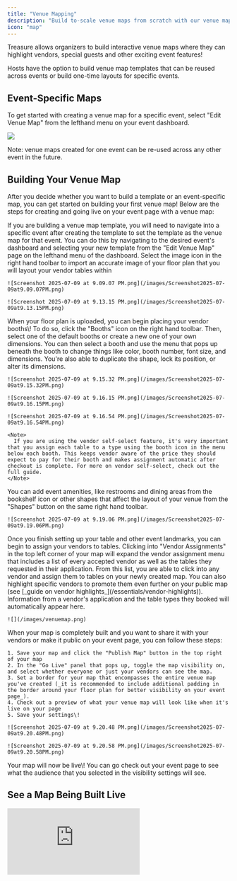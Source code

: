 ```yaml
---
title: "Venue Mapping"
description: "Build to-scale venue maps from scratch with our venue map tool"
icon: "map"
---
```


Treasure allows organizers to build interactive venue maps where they can highlight vendors, special guests and other exciting event features\!

Hosts have the option to build venue map templates that can be reused across events or build one-time layouts for specific events.

## Event-Specific Maps

To get started with creating a venue map for a specific event, select "Edit Venue Map" from the lefthand menu on your event dashboard.

![](/images/venue-map.png)

<Tip>
  Note: venue maps created for one event can be re-used across any other event in the future.
</Tip>

## Building Your Venue Map

After you decide whether you want to build a template or an event-specific map, you can get started on building your first venue map\! Below are the steps for creating and going live on your event page with a venue map:

<Note>
  If you are building a venue map template, you will need to navigate into a specific event after creating the template to set the template as the venue map for that event. You can do this by navigating to the desired event's dashboard and selecting your new template from the "Edit Venue Map" page on the lefthand menu of the dashboard.
</Note>

<Steps>
  <Step title="Import Your Floorplan">
    Select the image icon in the right hand toolbar to import an accurate image of your floor plan that you will layout your vendor tables within

    ![Screenshot 2025-07-09 at 9.09.07 PM.png](/images/Screenshot2025-07-09at9.09.07PM.png)

    ![Screenshot 2025-07-09 at 9.13.15 PM.png](/images/Screenshot2025-07-09at9.13.15PM.png)
  </Step>
  <Step title="Place Vendor Booths">
    When your floor plan is uploaded, you can begin placing your vendor booths\! To do so, click the "Booths" icon on the right hand toolbar. Then, select one of the default booths or create a new one of your own dimensions. You can then select a booth and use the menu that pops up beneath the booth to change things like color, booth number, font size, and dimensions. You're also able to duplicate the shape, lock its position, or alter its dimensions.

    ![Screenshot 2025-07-09 at 9.15.32 PM.png](/images/Screenshot2025-07-09at9.15.32PM.png)

    ![Screenshot 2025-07-09 at 9.16.15 PM.png](/images/Screenshot2025-07-09at9.16.15PM.png)

    ![Screenshot 2025-07-09 at 9.16.54 PM.png](/images/Screenshot2025-07-09at9.16.54PM.png)

    <Note>
      If you are using the vendor self-select feature, it's very important that you assign each table to a type using the booth icon in the menu below each booth. This keeps vendor aware of the price they should expect to pay for their booth and makes assignment automatic after checkout is complete. For more on vendor self-select, check out the full guide.
    </Note>
  </Step>
  <Step title="Place Event Amenities">
    You can add event amenities, like restrooms and dining areas from the bookshelf icon or other shapes that affect the layout of your venue from the "Shapes" button on the same right hand toolbar.

    ![Screenshot 2025-07-09 at 9.19.06 PM.png](/images/Screenshot2025-07-09at9.19.06PM.png)
  </Step>
  <Step title="Assign Vendors">
    Once you finish setting up your table and other event landmarks, you can begin to assign your vendors to tables. Clicking into "Vendor Assignments" in the top left corner of your map will expand the vendor assignment menu that includes a list of every accepted vendor as well as the tables they requested in their application. From this list, you are able to click into any vendor and assign them to tables on your newly created map. You can also highlight specific vendors to promote them even further on your public map (see [_guide on vendor highlights_](/essentials/vendor-highlights)). Information from a vendor's application and the table types they booked will automatically appear here.

    ![](/images/venuemap.png)
  </Step>
  <Step title="Publish Your Map">
    When your map is completely built and you want to share it with your vendors or make it public on your event page, you can follow these steps:

    1. Save your map and click the "Publish Map" button in the top right of your map
    2. In the "Go Live" panel that pops up, toggle the map visibility on, and select whether everyone or just your vendors can see the map.
    3. Set a border for your map that encompasses the entire venue map you've created (_it is recommended to include additional padding in the border around your floor plan for better visibility on your event page_).
    4. Check out a preview of what your venue map will look like when it's live on your page
    5. Save your settings\!

    ![Screenshot 2025-07-09 at 9.20.48 PM.png](/images/Screenshot2025-07-09at9.20.48PM.png)

    ![Screenshot 2025-07-09 at 9.20.58 PM.png](/images/Screenshot2025-07-09at9.20.58PM.png)
  </Step>
</Steps>

<Check>
  Your map will now be live\! You can go check out your event page to see what the audience that you selected in the visibility settings will see.
</Check>

## See a Map Being Built Live

<iframe style={{ width:"100%",aspectRatio:"16/9",maxWidth:"560px" }} src="https://www.youtube.com/embed/zYaE7H0h9wk?si=j9SofKlMuK747jDI" title="YouTube video player" frameborder="0" allow="accelerometer; autoplay; clipboard-write; encrypted-media; gyroscope; picture-in-picture; web-share" referrerpolicy="strict-origin-when-cross-origin" allowfullscreen />